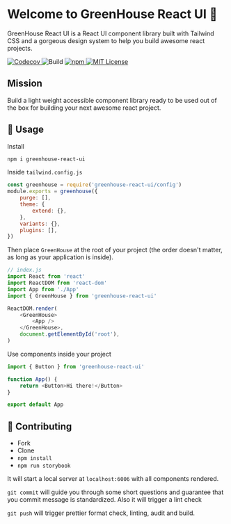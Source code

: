 <Meta title="Components/Introduction" />

<style>
	{`
    .flex {
      display: flex;
      gap: 10px;
    }
  `}
</style>

# Welcome to GreenHouse React UI 🧩

GreenHouse React UI is a React UI component library built with Tailwind CSS and
a gorgeous design system to help you build awesome react projects.

<p class="flex">
	<a href="https://codecov.io/gh/kirandash/greenhouse-react-ui" target="_blank">
		<img
			src="https://codecov.io/gh/kirandash/greenhouse-react-ui/branch/main/graph/badge.svg?token=H26ECXXPKW"
			alt="Codecov"
		/>
	</a>
	<img
		src="https://github.com/kirandash/greenhouse-react-ui/workflows/Build/badge.svg"
		alt="Build"
	/>
	<a href="https://www.npmjs.com/package/greenhouse-react-ui" target="_blank">
		<img src="https://img.shields.io/npm/v/greenhouse-react-ui" alt="npm" />
	</a>
	<a
		href="https://github.com/kirandash/greenhouse-react-ui/blob/master/LICENSE"
		target="_blank"
	>
		<img
			src="https://img.shields.io/github/license/kirandash/greenhouse-react-ui"
			alt="MIT License"
		/>
	</a>
</p>

## Mission

Build a light weight accessible component library ready to be used out of the
box for building your next awesome react project.

## 🚀 Usage

Install

```sh
npm i greenhouse-react-ui
```

Inside `tailwind.config.js`

```js
const greenhouse = require('greenhouse-react-ui/config')
module.exports = greenhouse({
	purge: [],
	theme: {
		extend: {},
	},
	variants: {},
	plugins: [],
})
```

Then place `GreenHouse` at the root of your project (the order doesn't matter,
as long as your application is inside).

```js
// index.js
import React from 'react'
import ReactDOM from 'react-dom'
import App from './App'
import { GreenHouse } from 'greenhouse-react-ui'

ReactDOM.render(
	<GreenHouse>
		<App />
	</GreenHouse>,
	document.getElementById('root'),
)
```

Use components inside your project

```js
import { Button } from 'greenhouse-react-ui'

function App() {
	return <Button>Hi there!</Button>
}

export default App
```

## 🔌 Contributing

- Fork
- Clone
- `npm install`
- `npm run storybook`

It will start a local server at `localhost:6006` with all components rendered.

`git commit` will guide you through some short questions and guarantee that you
commit message is standardized. Also it will trigger a lint check

`git push` will trigger prettier format check, linting, audit and build.
